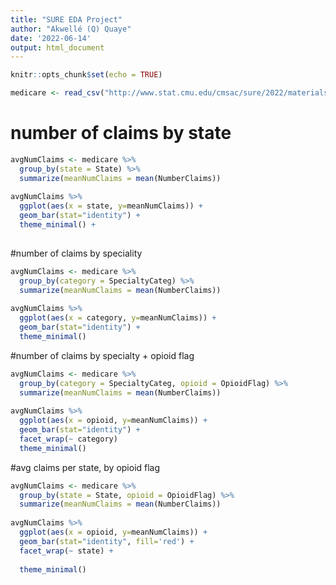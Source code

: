 ```yaml
---
title: "SURE EDA Project"
author: "Akwellé (Q) Quaye"
date: '2022-06-14'
output: html_document
---
```


```r
knitr::opts_chunk$set(echo = TRUE)
```


```r
medicare <- read_csv("http://www.stat.cmu.edu/cmsac/sure/2022/materials/data/health/eda_projects/medicare_partd_presc_claims.csv")
```

# number of claims by state

```r
avgNumClaims <- medicare %>%
  group_by(state = State) %>%
  summarize(meanNumClaims = mean(NumberClaims))
  
avgNumClaims %>%
  ggplot(aes(x = state, y=meanNumClaims)) +
  geom_bar(stat="identity") +
  theme_minimal() +
  
```

#number of claims by speciality
```r
avgNumClaims <- medicare %>%
  group_by(category = SpecialtyCateg) %>%
  summarize(meanNumClaims = mean(NumberClaims))
  
avgNumClaims %>%
  ggplot(aes(x = category, y=meanNumClaims)) +
  geom_bar(stat="identity") +
  theme_minimal()


```

#number of claims by specialty + opioid flag

```r
avgNumClaims <- medicare %>%
  group_by(category = SpecialtyCateg, opioid = OpioidFlag) %>%
  summarize(meanNumClaims = mean(NumberClaims))
  
avgNumClaims %>%
  ggplot(aes(x = opioid, y=meanNumClaims)) +
  geom_bar(stat="identity") +
  facet_wrap(~ category)
  theme_minimal()


```

#avg claims per state, by opioid flag


```r
avgNumClaims <- medicare %>%
  group_by(state = State, opioid = OpioidFlag) %>%
  summarize(meanNumClaims = mean(NumberClaims))
  
avgNumClaims %>%
  ggplot(aes(x = opioid, y=meanNumClaims)) +
  geom_bar(stat="identity", fill='red') +
  facet_wrap(~ state) +
  
  theme_minimal()


```


